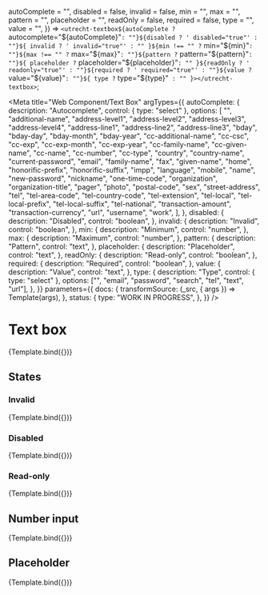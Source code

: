 <!--
@license EUPL-1.2
Copyright (c) 2021 Robbert Broersma
-->


  autoComplete = "",
  disabled = false,
  invalid = false,
  min = "",
  max = "",
  pattern = "",
  placeholder = "",
  readOnly = false,
  required = false,
  type = "",
  value = "",
}) =>
  `<utrecht-textbox${autoComplete ? ` autocomplete="${autoComplete}"` : ""}${disabled ? ' disabled="true"' : ""}${
    invalid ? ' invalid="true"' : ""
  }${min !== "" ? ` min="${min}"` : ""}${max !== "" ? ` max="${max}"` : ""}${pattern ? ` pattern="${pattern}"` : ""}${
    placeholder ? ` placeholder="${placeholder}"` : ""
  }${readOnly ? ' readonly="true"' : ""}${required ? ' required="true"' : ""}${value ? ` value="${value}"` : ""}${
    type ? ` type="${type}"` : ""
  }></utrecht-textbox>`;

<Meta
  title="Web Component/Text Box"
  argTypes={{
    autoComplete: {
      description: "Autocomplete",
      control: { type: "select" },
      options: [
        "",
        "additional-name",
        "address-level1",
        "address-level2",
        "address-level3",
        "address-level4",
        "address-line1",
        "address-line2",
        "address-line3",
        "bday",
        "bday-day",
        "bday-month",
        "bday-year",
        "cc-additional-name",
        "cc-csc",
        "cc-exp",
        "cc-exp-month",
        "cc-exp-year",
        "cc-family-name",
        "cc-given-name",
        "cc-name",
        "cc-number",
        "cc-type",
        "country",
        "country-name",
        "current-password",
        "email",
        "family-name",
        "fax",
        "given-name",
        "home",
        "honorific-prefix",
        "honorific-suffix",
        "impp",
        "language",
        "mobile",
        "name",
        "new-password",
        "nickname",
        "one-time-code",
        "organization",
        "organization-title",
        "pager",
        "photo",
        "postal-code",
        "sex",
        "street-address",
        "tel",
        "tel-area-code",
        "tel-country-code",
        "tel-extension",
        "tel-local",
        "tel-local-prefix",
        "tel-local-suffix",
        "tel-national",
        "transaction-amount",
        "transaction-currency",
        "url",
        "username",
        "work",
      ],
    },
    disabled: {
      description: "Disabled",
      control: "boolean",
    },
    invalid: {
      description: "Invalid",
      control: "boolean",
    },
    min: {
      description: "Minimum",
      control: "number",
    },
    max: {
      description: "Maximum",
      control: "number",
    },
    pattern: {
      description: "Pattern",
      control: "text",
    },
    placeholder: {
      description: "Placeholder",
      control: "text",
    },
    readOnly: {
      description: "Read-only",
      control: "boolean",
    },
    required: {
      description: "Required",
      control: "boolean",
    },
    value: {
      description: "Value",
      control: "text",
    },
    type: {
      description: "Type",
      control: { type: "select" },
      options: ["", "email", "password", "search", "tel", "text", "url"],
    },
  }}
  parameters={{
    docs: {
      transformSource: (_src, { args }) => Template(args),
    },
    status: {
      type: "WORK IN PROGRESS",
    },
  }}
/>

# Text box

<Canvas>
  <Story
    name="Text box"
    args={{
      autoComplete: "",
      disabled: false,
      invalid: false,
      min: "",
      max: "",
      pattern: "",
      placeholder: "",
      readOnly: false,
      required: false,
      value: "The Quick Brown Fox Jumps Over The Lazy Dog",
    }}
  >
    {Template.bind({})}
  </Story>
</Canvas>

<ArgsTable story="Text box" />

## States

### Invalid

<Canvas>
  <Story
    name="Invalid text box"
    args={{
      invalid: true,
      value: "The Quick Brown Fox Jumps Over The Lazy Dog",
    }}
  >
    {Template.bind({})}
  </Story>
</Canvas>

### Disabled

<Canvas>
  <Story
    name="Disabled text box"
    args={{
      disabled: true,
      value: "The Quick Brown Fox Jumps Over The Lazy Dog",
    }}
  >
    {Template.bind({})}
  </Story>
</Canvas>

### Read-only

<Canvas>
  <Story
    name="Read-only text box"
    args={{
      readOnly: true,
      value: "The Quick Brown Fox Jumps Over The Lazy Dog",
    }}
  >
    {Template.bind({})}
  </Story>
</Canvas>

## Number input

<Canvas>
  <Story
    name="Number input"
    args={{
      min: 0,
      max: 100,
      type: "number",
      value: "42",
    }}
  >
    {Template.bind({})}
  </Story>
</Canvas>

## Placeholder

<Canvas>
  <Story
    name="Text box with placeholder"
    args={{
      placeholder: "The Quick Brown Fox Jumps Over The Lazy Dog",
      value: "",
    }}
  >
    {Template.bind({})}
  </Story>
</Canvas>
